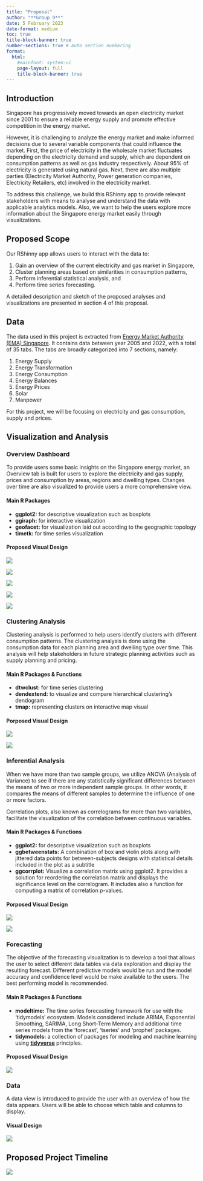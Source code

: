 ```yaml
---
title: "Proposal"
author: "**Group 9**"
date: 5 February 2023
date-format: medium
toc: true
title-block-banner: true
number-sections: true # auto section numbering
format: 
  html:
    #mainfont: system-ui
    page-layout: full
    title-block-banner: true
---
```


## Introduction

Singapore has progressively moved towards an open electricity market since 2001 to ensure a reliable energy supply and promote effective competition in the energy market.

However, it is challenging to analyze the energy market and make informed decisions due to several variable components that could influence the market. First, the price of electricity in the wholesale market fluctuates depending on the electricity demand and supply, which are dependent on consumption patterns as well as gas industry respectively. About 95% of electricity is generated using natural gas. Next, there are also multiple parties (Electricity Market Authority, Power generation companies, Electricity Retailers, etc) involved in the electricity market.

To address this challenge, we build this RShinny app to provide relevant stakeholders with means to analyse and understand the data with applicable analytics models. Also, we want to help the users explore more information about the Singapore energy market easily through visualizations.

## Proposed Scope

Our RShinny app allows users to interact with the data to:

1.  Gain an overview of the current electricity and gas market in Singapore,
2.  Cluster planning areas based on similarities in consumption patterns,
3.  Perform inferential statistical analysis, and
4.  Perform time series forecasting.

A detailed description and sketch of the proposed analyses and visualizations are presented in section 4 of this proposal.

## Data

The data used in this project is extracted from [Energy Market Authority (EMA) Singapore](https://www.ema.gov.sg/Singapore_Energy_Statistics.aspx). It contains data between year 2005 and 2022, with a total of 35 tabs. The tabs are broadly categorized into 7 sections, namely:

1.  Energy Supply
2.  Energy Transformation
3.  Energy Consumption
4.  Energy Balances
5.  Energy Prices
6.  Solar
7.  Manpower

For this project, we will be focusing on electricity and gas consumption, supply and prices.

## Visualization and Analysis

### Overview Dashboard

To provide users some basic insights on the Singapore energy market, an Overview tab is built for users to explore the electricity and gas supply, prices and consumption by areas, regions and dwelling types. Changes over time are also visualized to provide users a more comprehensive view.

#### Main R Packages

-   **ggplot2:** for descriptive visualization such as boxplots
-   **ggiraph:** for interactive visualization
-   **geofacet:** for visualization laid out according to the geographic topology
-   **timetk:** for time series visualization

#### Proposed Visual Design

![](DesignDraft1.png)

![](DesignDraft2.png)

![](DesignDraft3.png)

![](DesignDraft5.png)

![](DesignDraft4.png)

### Clustering Analysis

Clustering analysis is performed to help users identify clusters with different consumption patterns. The clustering analysis is done using the consumption data for each planning area and dwelling type over time. This analysis will help stakeholders in future strategic planning activities such as supply planning and pricing.

#### Main R Packages & Functions

-   **dtwclust:** for time series clustering
-   **dendextend:** to visualize and compare hierarchical clustering's dendogram
-   **tmap:** representing clusters on interactive map visual

#### Porposed Visual Design

![](DesignDraft6.png)

![](DesignDraft6.5.png)

### Inferential Analysis

When we have more than two sample groups, we utilize ANOVA (Analysis of Variance) to see if there are any statistically significant differences between the means of two or more independent sample groups. In other words, it compares the means of different samples to determine the influence of one or more factors.

Correlation plots, also known as correlograms for more than two variables, facilitate the visualization of the correlation between continuous variables.

#### Main R Packages & Functions

-   **ggplot2:** for descriptive visualization such as boxplots
-   **ggbetweenstats:** A combination of box and violin plots along with jittered data points for between-subjects designs with statistical details included in the plot as a subtitle
-   **ggcorrplot:** Visualize a correlation matrix using ggplot2. It provides a solution for reordering the correlation matrix and displays the significance level on the correlogram. It includes also a function for computing a matrix of correlation p-values.

#### Porposed Visual Design

![](DesignDraft8.png)

![](DesignDraft7.png)

### Forecasting

The objective of the forecasting visualization is to develop a tool that allows the user to select different data tables via data exploration and display the resulting forecast. Different predictive models would be run and the model accuracy and confidence level would be make available to the users. The best performing model is recommended.

#### Main R Packages & Functions

-   **modeltime:** The time series forecasting framework for use with the 'tidymodels' ecosystem. Models considered include ARIMA, Exponential Smoothing, SARIMA, Long Short-Term Memory and additional time series models from the 'forecast', 'tseries' and 'prophet' packages.
-   **tidymodels:** a collection of packages for modeling and machine learning using [**tidyverse**](https://www.tidyverse.org/) principles.

#### Proposed Visual Design

![](DesignDraft9.png)

### Data

A data view is introduced to provide the user with an overview of how the data appears. Users will be able to choose which table and columns to display.

#### Visual Design

![](DesignDraft10.png)

## Proposed Project Timeline

![](images/Project%20timeline.png)
